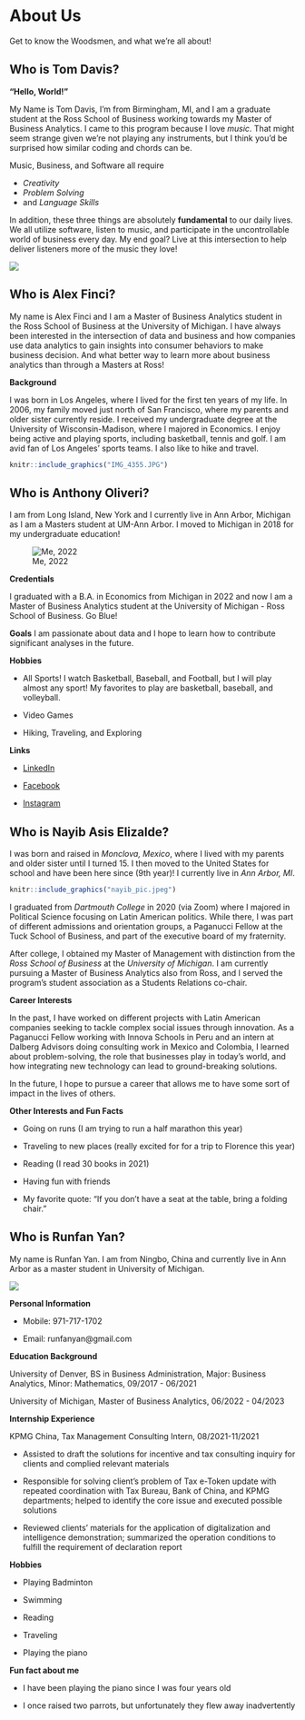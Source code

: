 
# About Us

Get to know the Woodsmen, and what we're all about!

## Who is Tom Davis?

**"Hello, World!"**

My Name is Tom Davis, I'm from Birmingham, MI, and I am a graduate student at the Ross School of Business working towards my Master of Business Analytics. I came to this program because I love *music*. That might seem strange given we're not playing any instruments, but I think you'd be surprised how similar coding and chords can be.

Music, Business, and Software all require

- *Creativity*
- *Problem Solving*
- and *Language Skills*

In addition, these three things are absolutely **fundamental** to our daily lives. We all utilize software, listen to music, and participate in the uncontrollable world of business every day. My end goal? Live at this intersection to help deliver listeners more of the music they love!

![](https://i0.wp.com/haulixdaily.com/wp-content/uploads/2019/05/Music-Business-Success.jpg?w=1920&ssl=1)

## Who is Alex Finci?

My name is Alex Finci and I am a Master of Business Analytics student in the Ross School of Business at the University of Michigan. I have always been interested in the intersection of data and business and how companies use data analytics to gain insights into consumer behaviors to make business decision. And what better way to learn more about business analytics than through a Masters at Ross!

**Background**

I was born in Los Angeles, where I lived for the first ten years of my life. In 2006, my family moved just north of San Francisco, where my parents and older sister currently reside. I received my undergraduate degree at the University of Wisconsin-Madison, where I majored in Economics. I enjoy being active and playing sports, including basketball, tennis and golf. I am avid fan of Los Angeles' sports teams. I also like to hike and travel.


```r
knitr::include_graphics("IMG_4355.JPG")
```

## Who is Anthony Oliveri?

I am from Long Island, New York and I currently live in Ann Arbor, Michigan as I am a Masters student at UM-Ann Arbor. I moved to Michigan in 2018 for my undergraduate education!

![Me, 2022](https://media-exp1.licdn.com/dms/image/C5603AQGbQR9eOAFc9w/profile-displayphoto-shrink_400_400/0/1657558637851?e=1663200000&v=beta&t=Aqv-pWXUQxdrTJu1TT4ZM-Qo_b1ItTenlLsaFO-FHWs)

**Credentials**

I graduated with a  B.A. in Economics from Michigan in 2022 and now I am a  Master of Business Analytics student at the University of Michigan - Ross School of Business. Go Blue!

**Goals**
I am passionate about data and I hope to learn how to contribute significant analyses in the future.

**Hobbies**

- All Sports! I watch Basketball, Baseball, and Football, but I will play almost any sport! My favorites to play are basketball, baseball, and volleyball.

- Video Games

- Hiking, Traveling, and Exploring

**Links**

- [LinkedIn](https://www.linkedin.com/in/anthony-oliveri1/)

- [Facebook](https://www.facebook.com/anthony.oliveri.6/)

- [Instagram](https://www.instagram.com/aoliveri8/)

## Who is Nayib Asis Elizalde?

I was born and raised in *Monclova, Mexico*, where I lived with my parents and older sister until I turned 15. I then moved to the United States for school and have been here since (9th year)! I currently live in *Ann Arbor, MI*.

```r
knitr::include_graphics("nayib_pic.jpeg")
```

I graduated from *Dartmouth College* in 2020 (via Zoom) where I majored in Political Science focusing on Latin American politics. While there, I was part of different admissions and orientation groups, a Paganucci Fellow at the Tuck School of Business, and part of the executive board of my fraternity.

After college, I obtained my Master of Management with distinction from the *Ross School of Business* at the *University of Michigan*. I am currently pursuing a Master of Business Analytics also from Ross, and I served the program's student association as a Students Relations co-chair.

**Career Interests**

In the past, I have worked on different projects with Latin American companies seeking to tackle complex social issues through innovation. As a Paganucci Fellow working with Innova Schools in Peru and an intern at Dalberg Advisors doing consulting work in Mexico and Colombia, I learned about problem-solving, the role that businesses play in today’s world, and how integrating new technology can lead to ground-breaking solutions.

In the future, I hope to pursue a career that allows me to have some sort of impact in the lives of others.


**Other Interests and Fun Facts**

- Going on runs (I am trying to run a half marathon this year)

- Traveling to new places (really excited for for a trip to Florence this year)

- Reading (I read 30 books in 2021)

- Having fun with friends

- My favorite quote: "If you don't have a seat at the table, bring a folding chair."

## Who is Runfan Yan?

My name is Runfan Yan. I am from Ningbo, China and currently live in Ann Arbor as a master student in University of Michigan.

![](Runfan_Photo.jpg)

**Personal Information**

- Mobile: 971-717-1702

- Email: runfanyan@gmail.com

**Education Background**

University of Denver, BS in Business Administration, Major: Business Analytics, Minor: Mathematics, 09/2017 - 06/2021

University of Michigan, Master of Business Analytics, 06/2022 - 04/2023

**Internship Experience**

KPMG China, Tax Management Consulting Intern, 08/2021-11/2021

- Assisted to draft the solutions for incentive and tax consulting inquiry for clients and complied relevant materials

- Responsible for solving client’s problem of Tax e-Token update with repeated coordination with Tax Bureau, Bank of China, and KPMG departments; helped to identify the core issue and executed possible solutions

- Reviewed clients’ materials for the application of digitalization and intelligence demonstration; summarized the operation conditions to fulfill the requirement of declaration report   

**Hobbies**

- Playing Badminton

- Swimming

- Reading

- Traveling

- Playing the piano

**Fun fact about me**

- I have been playing the piano since I was four years old

- I once raised two parrots, but unfortunately they flew away inadvertently